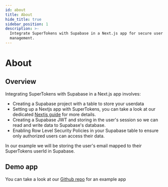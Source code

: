 ```yaml
---
id: about
title: About
hide_title: true
sidebar_position: 1
description: >-
  Integrate SuperTokens with Supabase in a Next.js app for secure user data
  management.
---
```


# About

## Overview
Integrating SuperTokens with Supabase in a Next.js app involves:

- Creating a Supabase project with a table to store your userdata
- Setting up a  Nextjs app with SuperTokens, you can take a look at our dedicated [Nextjs guide](/docs/quickstart/integrations/nextjs/app-directory/about) for more details.
- Creating a Supabase JWT and storing in the user's session so we can read and write data to Supabase's database.
- Enabling Row Level Security Policies in your Supabase table to ensure only authorized users can access their data.

In our example we will be storing the user's email mapped to their SuperTokens userId in Supabase.

## Demo app

You can take a look at our [Github repo](https://github.com/supertokens/supertokens-auth-react/tree/master/examples/with-supabase) for an example app
